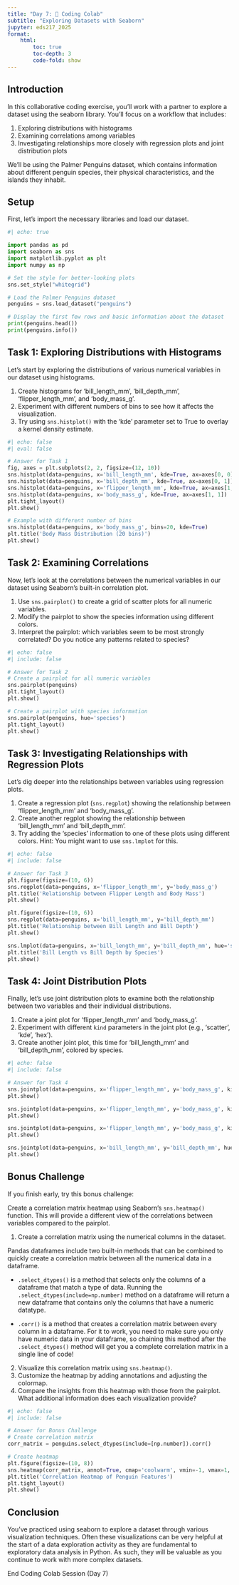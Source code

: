 ```yaml
---
title: "Day 7: 🙌 Coding Colab"
subtitle: "Exploring Datasets with Seaborn"
jupyter: eds217_2025
format: 
    html:
        toc: true
        toc-depth: 3
        code-fold: show
---
```


## Introduction

In this collaborative coding exercise, you'll work with a partner to explore a dataset using the seaborn library. You'll focus on a workflow that includes:

1. Exploring distributions with histograms
2. Examining correlations among variables
3. Investigating relationships more closely with regression plots and joint distribution plots

We'll be using the Palmer Penguins dataset, which contains information about different penguin species, their physical characteristics, and the islands they inhabit.

## Setup

First, let's import the necessary libraries and load our dataset.

```python
#| echo: true

import pandas as pd
import seaborn as sns
import matplotlib.pyplot as plt
import numpy as np

# Set the style for better-looking plots
sns.set_style("whitegrid")

# Load the Palmer Penguins dataset
penguins = sns.load_dataset("penguins")

# Display the first few rows and basic information about the dataset
print(penguins.head())
print(penguins.info())
```

## Task 1: Exploring Distributions with Histograms

Let's start by exploring the distributions of various numerical variables in our dataset using histograms.

1. Create histograms for 'bill_length_mm', 'bill_depth_mm', 'flipper_length_mm', and 'body_mass_g'.
2. Experiment with different numbers of bins to see how it affects the visualization.
3. Try using `sns.histplot()` with the 'kde' parameter set to True to overlay a kernel density estimate.

```python
#| echo: false
#| eval: false

# Answer for Task 1
fig, axes = plt.subplots(2, 2, figsize=(12, 10))
sns.histplot(data=penguins, x='bill_length_mm', kde=True, ax=axes[0, 0])
sns.histplot(data=penguins, x='bill_depth_mm', kde=True, ax=axes[0, 1])
sns.histplot(data=penguins, x='flipper_length_mm', kde=True, ax=axes[1, 0])
sns.histplot(data=penguins, x='body_mass_g', kde=True, ax=axes[1, 1])
plt.tight_layout()
plt.show()

# Example with different number of bins
sns.histplot(data=penguins, x='body_mass_g', bins=20, kde=True)
plt.title('Body Mass Distribution (20 bins)')
plt.show()
```

## Task 2: Examining Correlations

Now, let's look at the correlations between the numerical variables in our dataset using Seaborn's built-in correlation plot.

1. Use `sns.pairplot()` to create a grid of scatter plots for all numeric variables.
2. Modify the pairplot to show the species information using different colors.
3. Interpret the pairplot: which variables seem to be most strongly correlated? Do you notice any patterns related to species?


```python
#| echo: false
#| include: false

# Answer for Task 2
# Create a pairplot for all numeric variables
sns.pairplot(penguins)
plt.tight_layout()
plt.show()

# Create a pairplot with species information
sns.pairplot(penguins, hue='species')
plt.tight_layout()
plt.show()
```


## Task 3: Investigating Relationships with Regression Plots

Let's dig deeper into the relationships between variables using regression plots.

1. Create a regression plot (`sns.regplot`) showing the relationship between 'flipper_length_mm' and 'body_mass_g'.
2. Create another regplot showing the relationship between 'bill_length_mm' and 'bill_depth_mm'.
3. Try adding the 'species' information to one of these plots using different colors. Hint: You might want to use `sns.lmplot` for this.

```python
#| echo: false
#| include: false

# Answer for Task 3
plt.figure(figsize=(10, 6))
sns.regplot(data=penguins, x='flipper_length_mm', y='body_mass_g')
plt.title('Relationship between Flipper Length and Body Mass')
plt.show()

plt.figure(figsize=(10, 6))
sns.regplot(data=penguins, x='bill_length_mm', y='bill_depth_mm')
plt.title('Relationship between Bill Length and Bill Depth')
plt.show()

sns.lmplot(data=penguins, x='bill_length_mm', y='bill_depth_mm', hue='species', height=6, aspect=1.5)
plt.title('Bill Length vs Bill Depth by Species')
plt.show()
```

## Task 4: Joint Distribution Plots

Finally, let's use joint distribution plots to examine both the relationship between two variables and their individual distributions.

1. Create a joint plot for 'flipper_length_mm' and 'body_mass_g'.
2. Experiment with different `kind` parameters in the joint plot (e.g., 'scatter', 'kde', 'hex').
3. Create another joint plot, this time for 'bill_length_mm' and 'bill_depth_mm', colored by species.

```python
#| echo: false
#| include: false

# Answer for Task 4
sns.jointplot(data=penguins, x='flipper_length_mm', y='body_mass_g', kind='scatter')
plt.show()

sns.jointplot(data=penguins, x='flipper_length_mm', y='body_mass_g', kind='kde')
plt.show()

sns.jointplot(data=penguins, x='flipper_length_mm', y='body_mass_g', kind='hex')
plt.show()

sns.jointplot(data=penguins, x='bill_length_mm', y='bill_depth_mm', hue='species')
plt.show()
```

## Bonus Challenge

If you finish early, try this bonus challenge:

Create a correlation matrix heatmap using Seaborn's `sns.heatmap()` function. This will provide a different view of the correlations between variables compared to the pairplot.

1. Create a correlation matrix using the numerical columns in the dataset.

:::{.callout-tip title="Creating correlation matricies in pandas"}
Pandas dataframes include two built-in methods that can be combined to quickly create a correlation matrix between all the numerical data in a dataframe.

- `.select_dtypes()` is a method that selects only the columns of a dataframe that match a type of data. Running the `.select_dtypes(include=np.number)` method on a dataframe will return a new dataframe that contains only the columns that have a numeric datatype. 

- `.corr()` is a method that creates a correlation matrix between every column in a dataframe. For it to work, you need to make sure you only have numeric data in your dataframe, so chaining this method after the `.select_dtypes()` method will get you a complete correlation matrix in a single line of code!
:::

2. Visualize this correlation matrix using `sns.heatmap()`.
3. Customize the heatmap by adding annotations and adjusting the colormap.
4. Compare the insights from this heatmap with those from the pairplot. What additional information does each visualization provide?


```python
#| echo: false
#| include: false

# Answer for Bonus Challenge
# Create correlation matrix
corr_matrix = penguins.select_dtypes(include=[np.number]).corr()

# Create heatmap
plt.figure(figsize=(10, 8))
sns.heatmap(corr_matrix, annot=True, cmap='coolwarm', vmin=-1, vmax=1, center=0)
plt.title('Correlation Heatmap of Penguin Features')
plt.tight_layout()
plt.show()
```

## Conclusion

You've practiced using seaborn to explore a dataset through various visualization techniques. Often these visualizations can be very helpful at the start of a data exploration activity as they are fundamental to exploratory data analysis in Python. As such, they will be valuable as you continue to work with more complex datasets.

::: {.center-text .body-text-xl .teal-text}
End Coding Colab Session (Day 7)
:::

